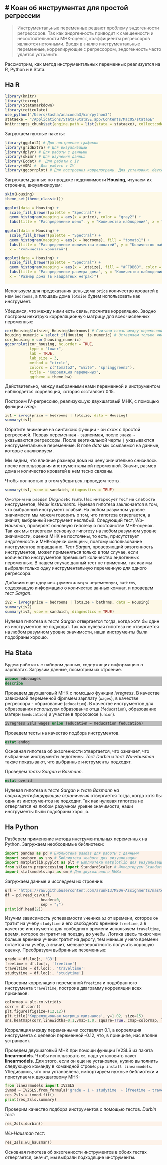 # Коан об инcтрументах для простой регрессии {#instruments}
---
<style>
pre.r {
    background-color: #FEF9E7 !important;
}
pre.stata {
    background-color: #BDBDBD !important;
}
pre.python {
    background-color: #FDF2E9 !important;
}
</style> 

> Инструментальные переменные решают проблему эндогенности регрессоров. Так как эндогенность приводит к смещенности и несостоятельности МНК-оценок, коэффициенты регрессоров являются неточными. Вводя в анализ инструментальные переменные, коррелирующие с регрессором, эндогенность часто удается устранить.


Рассмотрим, как метод инструментальных переменных реализуется на R, Python и в Stata.

## На R
```r
library(knitr)
library(texreg)
library(Statamarkdown)
library(reticulate)
use_python('/Users/Sasha/anaconda3/bin/python3')
stataexe = "/Applications/Stata/StataSE.app/Contents/MacOS/stataSE"
knitr::opts_chunk$set(engine.path = list(stata = stataexe), collectcode = TRUE)
```
Загружаем нужные пакеты:
```r
library(ggplot2) # Для построения графиков
library(gridExtra) # Для визуализации
library(dplyr) # Для работы с данными
library(skimr) # Для изучения данных
library(Ecdat) #  Для работы с IV
library(AER) #  Для работы с IV
library(ggcorrplot) # Для построения коррелограмы. Для установки: devtools::install_github("kassambara/ggcorrplot")
```
Загружаем данные по продаже недвижимости **Housing**, изучаем их строение, визуализируем:
```r
skim(Housing)
theme_set(theme_classic())

ggplot(data = Housing) + 
  scale_fill_brewer(palette = "Spectral") + 
  geom_histogram(mapping = aes(x = price), color = "gray2") +
  labs(title = "Распределение цены", y = "Количество наблюдений", x = "Цена дома (в $)")  

ggplot(data = Housing) + 
  scale_fill_brewer(palette = "Spectral") + 
  geom_histogram(mapping = aes(x = bedrooms), fill = "tomato1") +
  labs(title = "Распределение количества кроватей", y = "Количество наблюдений", 
  x = "Количество кроватей")  

ggplot(data = Housing) + 
  scale_fill_brewer(palette = "Spectral") + 
  geom_histogram(mapping = aes(x = lotsize), fill = "#FFDB6D", color = "#C4961A") +
  labs(title = "Распределение размера дома", y = "Количество наблюдений", 
  x = "Размер дома (в квадратных метрах)") 
 
```

Используем для предсказания цены дома `price` количество кроватей в нем `bedrooms`, а  площадь дома `lotsize` будем использовать как инструмент.

Убедимся, что между ними есть связь, посчитав корреляцию. Заодно построим нехитрую корреляционную матрицу для всех численных переменных:
```r
cor(Housing$lotsize, Housing$bedrooms) # Считаем связь между переменной и инструментом
housing_numeric = select_if(Housing, is.numeric) # Оставляем только численные переменные
cor_housing = cor(housing_numeric)
ggcorrplot(cor_housing, hc.order = TRUE,
           type = "lower",
           lab = TRUE,
           lab_size = 3,
           method = "circle",
           colors = c("tomato2", "white", "springgreen3"),
           title = "Корреляция переменных",
           ggtheme = theme_bw)
```

Действительно, между выбранными нами переменной и инструментом наблюдается корреляция, которая составляет 0.15.

Построим IV-регрессию, реализующую двухшаговый МНК, с помощью функции *ivreg*:
```r
iv1 = ivreg(price ~ bedrooms | lotsize, data = Housing)
summary(iv1)
```
Обратите внимание на синтаксис функции - он схож с простой регрессией. Первая переменная - зависимая, после знака `~` указываются регрессоры. После вертикальной черты `|` указываются инструментальные переменные. В поле *data* мы ссылаемся на данные, которые анализируем.

Мы видим, что влияние размера дома на цену значительно снизилось после использования инструментальной переменной. Значит, размер дома и количество кроватей в нем тесно связаны.

Чтобы полностью в этом убедиться, проведем тесты.
```r
summary(iv1, vcov = sandwich, diagnostics = TRUE)
```
Смотрим на раздел *Diagnostic tests*. Нас интересует тест на слабость инструментов, *Weak instruments*. Нулевая гипотеза заключается в том, что выбранный инструмент слабый. На любом разумном уровне значимости мы можем говорить о том, что гипотеза отвергается, а значит, выбранный инструмент неслабый. Следующий тест, *Wu-Hausman*, проверяет основную гипотезу о постоянстве МНК-оценок. Так как мы отвергаем основную гипотезу на любом разумном уровне значимости, оценки МНК не постоянны, то есть, присутствует эндогенность и МНК-оценки смещены, поэтому использование инструментов оправданно. *Тест Sargan*, проверяющий экзогенность инструментов, может применяться только в том случае, если количество инструментов превышает количество эндогенных переменных. В нашем случае данный тест не применим, так как мы выбрали только одну инструментальную переменную для одного регрессора. 

Добавим еще одну инструментальную переменную, `bathrms`, содержащую информацию о количестве ванных комнат, и проведем *тест Sargan*.
```r
iv2 = ivreg(price ~ bedrooms | lotsize + bathrms, data = Housing)
summary(iv2)
summary(iv2, vcov = sandwich, diagnostics = TRUE)
```
Нулевая гипотеза в *тесте Sargan* отвергается тогда, когда хотя бы один из инструментов не подходит. Так как нулевая гипотеза не отвергается на любом разумном уровне значимости, наши инструменты были подобраны хорошо.

## На Stata
Будем работать с набором данных, содержащих информацию о зарплатах. Загрузим данные, посмотрим их строение.
```stata
webuse educwages
describe
```
Проведем двухшаговый МНК с помощью функции *ivregress*. В качестве зависимой переменной djpmмем зарплату (`wages`), в качестве регрессора - образование (`education`). В качестве инструментов для образования используем образование отца (`feducation`), образование матери (`meducation`) и участие в профсоюзе (`union`).
```stata
ivregress 2sls wages union (education = meducation feducation) 
```
Проведем тесты на качество подбора инструментов.
```stata
estat endog
```
Основная гипотеза об экзогенности отвергается, что означает, что выбранные инструменты эндогенны. *Тест Durbin* и *тест Wu-Hausman* также показывают, что выбранные инструменты подходят.

Проведем *тесты Sargan и Basmann*.
```stata
estat overid
```
Нулевая гипотеза в *тесте Sargan* и *тесте Basmann на сверхидентифицирующие ограничения* отвергается тогда, когда хотя бы один из инструментов не подходит. Так как нулевая гипотеза не отвергается на любом разумном уровне значимости, наши инструменты были подобраны хорошо.

## На Python

Разберем применение метода инструментальных переменных на Python.
Загружаем необходимые библиотеки:
```python
import pandas as pd # Библиотека pandas для работы с данными
import seaborn as sns # Библиотека seaborn для визуализации
import matplotlib.pyplot as plt # Библиотека matplotlib для визуализации
from sklearn.preprocessing import StandardScaler # Импортируем StandartScaler
import statsmodels.api as sm # Для двухшагового МНКы
```
Загружаем данные и исследуем их строение:
```python
url = "https://raw.githubusercontent.com/arunk13/MSDA-Assignments/master/IS607Fall2015/Assignment3/student-mat.csv"
df = pd.read_csv(url, 
                header=0,
                sep = ";") 
print(df.head(2))
```
Изучим зависимость успеваемости ученика `G3` от времени, которое он тратит на учебу `studytime` и его свободного времени `freetime`, а в качестве инструмента для свободного времени используем `traveltime`, время, которое он тратит на поездку до учебы. Логика здесь такая: чем больше времени ученик тратит на дорогу, тем меньше у него времени остается на учебу, а значит, меньше вероятность получить хорошую оценку. Преобразуем выбранные переменные:
```python
grade = df.loc[:, 'G3']
freetime = df.loc[:, 'freetime']
traveltime = df.loc[:, 'traveltime']
studtytime = df.loc[:, 'studytime']
```

Проверим корреляцию переменной `freetime` и подобранного инструмента `traveltime`, построив диаграмму корреляции всех признаков:
```python
colormap = plt.cm.viridis 
corr = df.corr()
plt.figure(figsize=(12,12))
plt.title('Корреляционная матрица признаков', y=1.02, size=15)
sns.heatmap(corr,linewidths=0.1,vmax=1.0, square=True, cmap=colormap, linecolor='white', annot=True)
```

Корреляция между переменными составляет 0.1, а корреляция инструмента с целевой переменной -0.12, что, в принципе, нас вполне устраивает.

Проведем двухшаговый МНК при помощи функции IV2SLS из пакета **linearmodels**. Чтобы использовать ее, надо установить пакет **linearmodels**. Для этого, если он еще не установлен, нужно выполнить следующую команду в командной строке: `pip install linearmodels`. Убедившись, что она установлена, импортируем нужные библиотеки и приступаем к двухшаговому МНК:
```python
from linearmodels import IV2SLS
ivmod = IV2SLS.from_formula('grade ~ 1 + studytime  + [freetime ~ traveltime]', df)
res_2sls = ivmod.fit()
print(res_2sls.summary)
```
Проверим качество подбора инструментов с помощью тестов.
*Durbin тест*:
```python
res_2sls.durbin()
```
*Wu-Hausman тест*:
```python
res_2sls.wu_hausman()
```
Основная гипотеза об экзогенности инструментов в обоих тестах отвергается, значит, мы выбрали подходящие инструменты.
